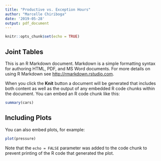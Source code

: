 ```yaml
---
title: "Productive vs. Exception Hours"
author: "Marcelle Chiriboga"
date: '2019-05-28'
output: pdf_document
---
```


```r
knitr::opts_chunk$set(echo = TRUE)
```

## Joint Tables

This is an R Markdown document. Markdown is a simple formatting syntax for authoring HTML, PDF, and MS Word documents. For more details on using R Markdown see <http://rmarkdown.rstudio.com>.

When you click the **Knit** button a document will be generated that includes both content as well as the output of any embedded R code chunks within the document. You can embed an R code chunk like this:

```r
summary(cars)
```

## Including Plots

You can also embed plots, for example:

```r
plot(pressure)
```

Note that the `echo = FALSE` parameter was added to the code chunk to prevent printing of the R code that generated the plot.
